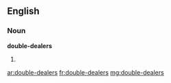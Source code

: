 ==English==
===Noun===
'''double-dealers'''

#{{plural of|[[double-dealer]]}}

[[ar:double-dealers]]
[[fr:double-dealers]]
[[mg:double-dealers]]